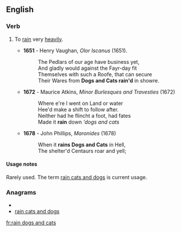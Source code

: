 ==English==

===Verb===
{{infl|en|verb|head=to [[rain]] [[dogs]] and [[cats]]}}

# {{idiomatic|dated}} To [[rain]] very [[heavily]].
#*'''1651''' - Henry Vaughan, ''Olor Iscanus'' (1651).
#*:The Pedlars of our age have business yet,
#*:And gladly would against the Fayr-day fit
#*:Themselves with such a Roofe, that can secure
#*:Their Wares from '''Dogs and Cats rain'd''' in showre.
#*'''1672''' - Maurice Atkins, ''Minor Burlesques and Travesties'' (1672)
#*:Where e're I went on Land or water
#*:Hee'd make a shift to follow after.
#*:Neither had he flincht a foot, had fates
#*:Made it '''rain''' down '''dogs and cats''
#*'''1678''' - John Phillips, ''Maronides'' (1678)
#*:When it '''rains Dogs and Cats''' in Hell,
#*:The shelter'd Centaurs roar and yell;

====Usage notes====
Rarely used. The term [[rain cats and dogs]] is current usage.


===Anagrams===
* {{alphagram|aaacddginnorsst}}
* [[rain cats and dogs#English|rain cats and dogs]]

[[fr:rain dogs and cats]]